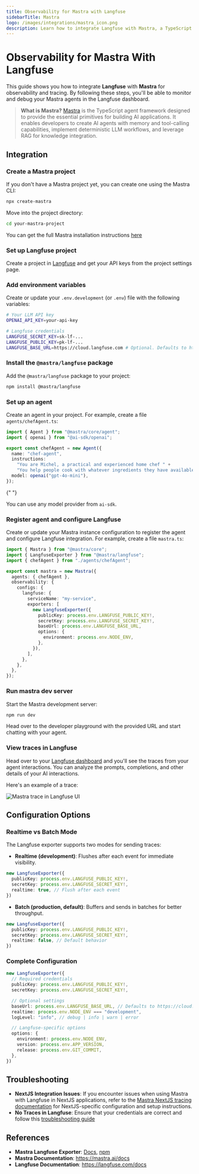 ```yaml
---
title: Observability for Mastra with Langfuse
sidebarTitle: Mastra
logo: /images/integrations/mastra_icon.png
description: Learn how to integrate Langfuse with Mastra, a TypeScript agent framework, to monitor, debug, and analyze your AI applications.
---
```


# Observability for Mastra With Langfuse

This guide shows you how to integrate **Langfuse** with **Mastra** for observability and tracing. By following these steps, you'll be able to monitor and debug your Mastra agents in the Langfuse dashboard.

> **What is Mastra?** [Mastra](https://mastra.ai) is the TypeScript agent framework designed to provide the essential primitives for building AI applications. It enables developers to create AI agents with memory and tool-calling capabilities, implement deterministic LLM workflows, and leverage RAG for knowledge integration.

## Integration

<Steps>

### Create a Mastra project

If you don't have a Mastra project yet, you can create one using the Mastra CLI:

```bash
npx create-mastra
```

Move into the project directory:

```bash
cd your-mastra-project
```

You can get the full Mastra installation instructions [here](https://mastra.ai/docs/getting-started/installation)

### Set up Langfuse project

Create a project in [Langfuse](https://cloud.langfuse.com) and get your API keys from the project settings page.

### Add environment variables

Create or update your `.env.development` (or `.env`) file with the following variables:

```bash
# Your LLM API key
OPENAI_API_KEY=your-api-key

# Langfuse credentials
LANGFUSE_SECRET_KEY=sk-lf-...
LANGFUSE_PUBLIC_KEY=pk-lf-...
LANGFUSE_BASE_URL=https://cloud.langfuse.com # Optional. Defaults to https://cloud.langfuse.com
```

### Install the `@mastra/langfuse` package

Add the `@mastra/langfuse` package to your project:

```bash
npm install @mastra/langfuse
```

### Set up an agent

Create an agent in your project. For example, create a file `agents/chefAgent.ts`:

```typescript
import { Agent } from "@mastra/core/agent";
import { openai } from "@ai-sdk/openai";

export const chefAgent = new Agent({
  name: "chef-agent",
  instructions:
    "You are Michel, a practical and experienced home chef " +
    "You help people cook with whatever ingredients they have available.",
  model: openai("gpt-4o-mini"),
});
```

{" "}

<Callout type="info">You can use any model provider from `ai-sdk`.</Callout>

### Register agent and configure Langfuse

Create or update your Mastra instance configuration to register the agent and configure Langfuse integration. For example, create a file `mastra.ts`:

```typescript
import { Mastra } from "@mastra/core";
import { LangfuseExporter } from "@mastra/langfuse";
import { chefAgent } from "./agents/chefAgent";

export const mastra = new Mastra({
  agents: { chefAgent },
  observability: {
    configs: {
      langfuse: {
        serviceName: "my-service",
        exporters: [
          new LangfuseExporter({
            publicKey: process.env.LANGFUSE_PUBLIC_KEY!,
            secretKey: process.env.LANGFUSE_SECRET_KEY!,
            baseUrl: process.env.LANGFUSE_BASE_URL,
            options: {
              environment: process.env.NODE_ENV,
            },
          }),
        ],
      },
    },
  },
});
```

### Run mastra dev server

Start the Mastra development server:

```bash
npm run dev
```

Head over to the developer playground with the provided URL and start chatting with your agent.

### View traces in Langfuse

Head over to your [Langfuse dashboard](https://cloud.langfuse.com) and you'll see the traces from your agent interactions. You can analyze the prompts, completions, and other details of your AI interactions.

Here's an example of a trace:

![Mastra trace in Langfuse UI](/images/docs/langfuse-mastra-trace.png)

</Steps>

## Configuration Options

### Realtime vs Batch Mode

The Langfuse exporter supports two modes for sending traces:

- **Realtime (development)**: Flushes after each event for immediate visibility.

```ts
new LangfuseExporter({
  publicKey: process.env.LANGFUSE_PUBLIC_KEY!,
  secretKey: process.env.LANGFUSE_SECRET_KEY!,
  realtime: true, // Flush after each event
})
```

- **Batch (production, default)**: Buffers and sends in batches for better throughput.

```ts
new LangfuseExporter({
  publicKey: process.env.LANGFUSE_PUBLIC_KEY!,
  secretKey: process.env.LANGFUSE_SECRET_KEY!,
  realtime: false, // Default behavior
})
```

### Complete Configuration

```ts
new LangfuseExporter({
  // Required credentials
  publicKey: process.env.LANGFUSE_PUBLIC_KEY!,
  secretKey: process.env.LANGFUSE_SECRET_KEY!,

  // Optional settings
  baseUrl: process.env.LANGFUSE_BASE_URL, // Defaults to https://cloud.langfuse.com
  realtime: process.env.NODE_ENV === "development",
  logLevel: "info", // debug | info | warn | error

  // Langfuse-specific options
  options: {
    environment: process.env.NODE_ENV,
    version: process.env.APP_VERSION,
    release: process.env.GIT_COMMIT,
  },
})
```

## Troubleshooting

- **NextJS Integration Issues**: If you encounter issues when using Mastra with Langfuse in NextJS applications, refer to the [Mastra NextJS tracing documentation](https://mastra.ai/en/docs/observability/nextjs-tracing) for NextJS-specific configuration and setup instructions.
- **No Traces in Langfuse**: Ensure that your credentials are correct and follow this [troubleshooting guide](/faq/all/missing-traces)

## References

- **Mastra Langfuse Exporter**: [Docs](https://mastra.ai/en/docs/observability/ai-tracing/exporters/langfuse), [npm](https://www.npmjs.com/package/@mastra/langfuse)
- **Mastra Documentation**: https://mastra.ai/docs
- **Langfuse Documentation**: https://langfuse.com/docs
